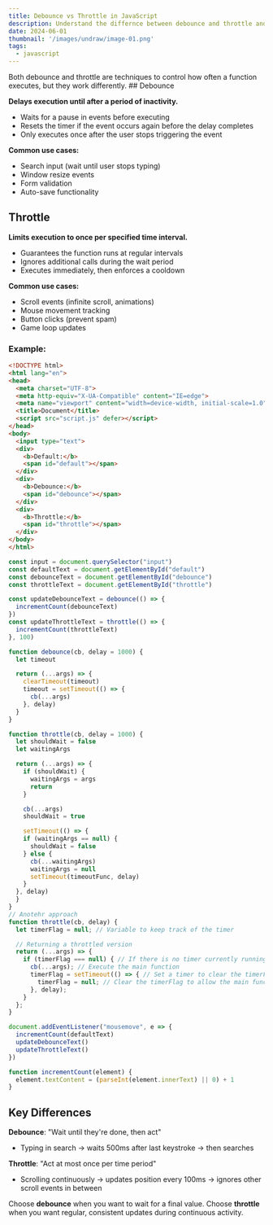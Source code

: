 ```yaml
---
title: Debounce vs Throttle in JavaScript
description: Understand the differnce between debounce and throttle and when to use each.
date: 2024-06-01
thumbnail: '/images/undraw/image-01.png'
tags:
  - javascript
---
```


<Callout>
 Both debounce and throttle are techniques to control how often a function executes, but they work differently.
</Callout>
## Debounce

**Delays execution until after a period of inactivity.**

- Waits for a pause in events before executing
- Resets the timer if the event occurs again before the delay completes
- Only executes once after the user stops triggering the event

**Common use cases:**

- Search input (wait until user stops typing)
- Window resize events
- Form validation
- Auto-save functionality

## Throttle

**Limits execution to once per specified time interval.**

- Guarantees the function runs at regular intervals
- Ignores additional calls during the wait period
- Executes immediately, then enforces a cooldown

**Common use cases:**

- Scroll events (infinite scroll, animations)
- Mouse movement tracking
- Button clicks (prevent spam)
- Game loop updates

### Example:
```html showLineNumbers title="index.html"
<!DOCTYPE html>
<html lang="en">
<head>
  <meta charset="UTF-8">
  <meta http-equiv="X-UA-Compatible" content="IE=edge">
  <meta name="viewport" content="width=device-width, initial-scale=1.0">
  <title>Document</title>
  <script src="script.js" defer></script>
</head>
<body>
  <input type="text">
  <div>
    <b>Default:</b>
    <span id="default"></span>
  </div>
  <div>
    <b>Debounce:</b>
    <span id="debounce"></span>
  </div>
  <div>
    <b>Throttle:</b>
    <span id="throttle"></span>
  </div>
</body>
</html>
```

```js showLineNumbers title="script.js"
const input = document.querySelector("input")
const defaultText = document.getElementById("default")
const debounceText = document.getElementById("debounce")
const throttleText = document.getElementById("throttle")

const updateDebounceText = debounce(() => {
  incrementCount(debounceText)
})
const updateThrottleText = throttle(() => {
  incrementCount(throttleText)
}, 100)

function debounce(cb, delay = 1000) {
  let timeout

  return (...args) => {
    clearTimeout(timeout)
    timeout = setTimeout(() => {
      cb(...args)
    }, delay)
  }
}

function throttle(cb, delay = 1000) {
  let shouldWait = false
  let waitingArgs

  return (...args) => {
    if (shouldWait) {
      waitingArgs = args
      return
    }

    cb(...args)
    shouldWait = true

    setTimeout(() => {
    if (waitingArgs == null) {
      shouldWait = false
    } else {
      cb(...waitingArgs)
      waitingArgs = null
      setTimeout(timeoutFunc, delay)
    }
  }, delay)
  }
}
// Anotehr approach
function throttle(cb, delay) {
  let timerFlag = null; // Variable to keep track of the timer

  // Returning a throttled version
  return (...args) => {
    if (timerFlag === null) { // If there is no timer currently running
      cb(...args); // Execute the main function
      timerFlag = setTimeout(() => { // Set a timer to clear the timerFlag after the specified delay
        timerFlag = null; // Clear the timerFlag to allow the main function to be executed again
      }, delay);
    }
  };
}

document.addEventListener("mousemove", e => {
  incrementCount(defaultText)
  updateDebounceText()
  updateThrottleText()
})

function incrementCount(element) {
  element.textContent = (parseInt(element.innerText) || 0) + 1
}

```

## Key Differences

**Debounce**: "Wait until they're done, then act"

- Typing in search → waits 500ms after last keystroke → then searches

**Throttle**: "Act at most once per time period"

- Scrolling continuously → updates position every 100ms → ignores other scroll events in between

Choose **debounce** when you want to wait for a final value. Choose **throttle** when you want regular, consistent updates during continuous activity.
